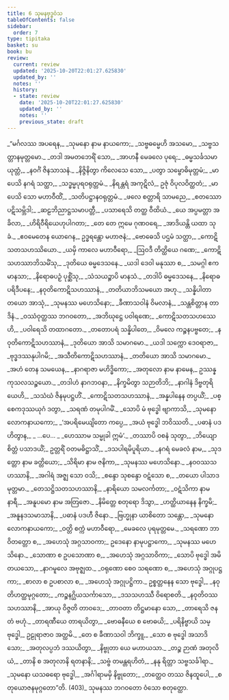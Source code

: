 ```yaml
---
title: 6 သုမနဗုဒ္ဓဝံသ
tableOfContents: false
sidebar:
  order: 7
type: tipitaka
basket: su
book: bu
review:
  current: review
  updated: '2025-10-20T22:01:27.625830'
  updated_by: ''
  notes: ''
  history:
  - state: review
    date: '2025-10-20T22:01:27.625830'
    updated_by: ''
    notes: ''
    previous_state: draft
---
```



<DynamicBreadcrumb />


<ReviewStatus review={frontmatter.review} showDetails={true} />

<HypothesisAnnotation frontmatter={frontmatter} />

<Division number="1" book="bu" e="ch" v="21" p="329">

<Paragraph number="376" type="verses" book="bu">
_“မင်္ဂလဿ အပရေန,_  
_သုမနော နာမ နာယကော;_  
_သဗ္ဗဓမ္မေဟိ အသမော,_  
_သဗ္ဗသတ္တာနမုတ္တမော._  

</Paragraph>

</Division>
<Division number="2" book="bu" e="ch" v="21" p="329">

<Paragraph number="377" type="verses" book="bu">
_တဒါ အမတဘေရိံ သော,_  
_အာဟနီ မေခလေ ပုရေ;_  
_ဓမ္မသင်္ခသမာယုတ္တံ,_  
_နဝင်္ဂံ ဇိနသာသနံ._  

</Paragraph>

</Division>
<Division number="3" book="bu" e="ch" v="21" p="329">

<Paragraph number="378" type="verses" book="bu">
_နိဇ္ဇိနိတွာ ကိလေသေ သော,_  
_ပတွာ သမ္ဗောဓိမုတ္တမံ;_  
_မာပေသိ နဂရံ သတ္ထာ,_  
_သဒ္ဓမ္မပုရဝရုတ္တမံ._  

</Paragraph>

</Division>
<Division number="4" book="bu" e="ch" v="21" p="329">

<Paragraph number="379" type="verses" book="bu">
_နိရန္တရံ အကုဋိလံ,_  
ဥဇုံ ဝိပုလဝိတ္ထတံ;_  
_မာပေသိ သော မဟာဝီထိံ,_  
_သတိပဋ္ဌာနဝရုတ္တမံ._  

</Paragraph>

</Division>
<Division number="5" book="bu" e="ch" v="21" p="329">

<Paragraph number="380" type="verses" book="bu">
_ဖလေ စတ္တာရိ သာမညေ,_  
_စတဿော ပဋိသမ္ဘိဒါ;_  
_ဆဠဘိညာဋ္ဌသမာပတ္တီ,_  
_ပသာရေသိ တတ္ထ ဝီထိယံ._  

</Paragraph>

</Division>
<Division number="6" book="bu" e="ch" v="21" p="329">

<Paragraph number="381" type="verses" book="bu">
_ယေ အပ္ပမတ္တာ အခိလာ,_  
_ဟိရိဝီရိယေဟုပါဂတာ;_  
_တေ တေ ဣမေ ဂုဏဝရေ,_  
_အာဒိယန္တိ ယထာ သုခံ._  

</Paragraph>

</Division>
<Division number="7" book="bu" e="ch" v="21" p="329">

<Paragraph number="382" type="verses" book="bu">
_ဧဝမေတေန ယောဂေန,_  
ဥဒ္ဓရန္တော မဟာဇနံ;_  
_ဗောဓေသိ ပဌမံ သတ္ထာ,_  
_ကောဋိသတသဟဿိယော._  

</Paragraph>

</Division>
<Division number="8" book="bu" e="ch" v="21" p="329">

<Paragraph number="383" type="verses" book="bu">
_ယမှိ ကာလေ မဟာဝီရော,_  
_ဩဝဒီ တိတ္ထိယေ ဂဏေ;_  
_ကောဋိသဟဿာဘိသမိံသု,_  
_ဒုတိယေ ဓမ္မဒေသနေ._  

</Paragraph>

</Division>
<Division number="9" book="bu" e="ch" v="21" p="329">

<Paragraph number="384" type="verses" book="bu">
_ယဒါ ဒေဝါ မနုဿာ စ,_  
_သမဂ္ဂါ ဧကမာနသာ;_  
_နိရောဓပဉှံ ပုစ္ဆိံသု,_  
_သံသယဉ္စာပိ မာနသံ._  

</Paragraph>

</Division>
<Division number="10" book="bu" e="ch" v="21" p="330">

<Paragraph number="385" type="verses" book="bu">
_တဒါပိ ဓမ္မဒေသနေ,_  
_နိရောဓပရိဒီပနေ;_  
_နဝုတိကောဋိသဟဿာနံ,_  
_တတိယာဘိသမယော အဟု._  

</Paragraph>

</Division>
<Division number="11" book="bu" e="ch" v="21" p="330">

<Paragraph number="386" type="verses" book="bu">
_သန္နိပါတာ တယော အာသုံ,_  
_သုမနဿ မဟေသိနော;_  
_ခီဏာသဝါနံ ဝိမလာနံ,_  
_သန္တစိတ္တာန တာဒိနံ._  

</Paragraph>

</Division>
<Division number="12" book="bu" e="ch" v="21" p="330">

<Paragraph number="387" type="verses" book="bu">
_ဝဿံဝုတ္ထဿ ဘဂဝတော,_  
_အဘိဃုဋ္ဌေ ပဝါရဏေ;_  
_ကောဋိသတသဟဿေဟိ,_  
_ပဝါရေသိ တထာဂတော._  

</Paragraph>

</Division>
<Division number="13" book="bu" e="ch" v="21" p="330">

<Paragraph number="388" type="verses" book="bu">
_တတောပရံ သန္နိပါတေ,_  
_ဝိမလေ ကဉ္စနပဗ္ဗတေ;_  
_နဝုတိကောဋိသဟဿာနံ,_  
_ဒုတိယော အာသိ သမာဂမော._  

</Paragraph>

</Division>
<Division number="14" book="bu" e="ch" v="21" p="330">

<Paragraph number="389" type="verses" book="bu">
_ယဒါ သက္ကော ဒေဝရာဇာ,_  
_ဗုဒ္ဓဒဿနုပါဂမိ;_  
_အသီတိကောဋိသဟဿာနံ,_  
_တတိယော အာသိ သမာဂမော._  

</Paragraph>

</Division>
<Division number="15" book="bu" e="ch" v="21" p="330">

<Paragraph number="390" type="verses" book="bu">
_အဟံ တေန သမယေန,_  
_နာဂရာဇာ မဟိဒ္ဓိကော;_  
_အတုလော နာမ နာမေန,_  
ဥဿန္နကုသလသဉ္စယော._  

</Paragraph>

</Division>
<Division number="16" book="bu" e="ch" v="21" p="330">

<Paragraph number="391" type="verses" book="bu">
_တဒါဟံ နာဂဘဝနာ,_  
_နိက္ခမိတွာ သဉာတိဘိ;_  
_နာဂါနံ ဒိဗ္ဗတုရိယေဟိ,_  
_သသံဃံ ဇိနမုပဋ္ဌဟိံ._  

</Paragraph>

</Division>
<Division number="17" book="bu" e="ch" v="21" p="330">

<Paragraph number="392" type="verses" book="bu">
_ကောဋိသတသဟဿာနံ,_  
_အန္နပါနေန တပ္ပယိံ;_  
_ပစ္စေကဒုဿယုဂံ ဒတွာ,_  
_သရဏံ တမုပါဂမိံ._  

</Paragraph>

</Division>
<Division number="18" book="bu" e="ch" v="21" p="330">

<Paragraph number="393" type="verses" book="bu">
_သောပိ မံ ဗုဒ္ဓေါ ဗျာကာသိ,_  
_သုမနော လောကနာယကော;_  
_‘အပရိမေယျိတော ကပ္ပေ,_  
_အယံ ဗုဒ္ဓေါ ဘဝိဿတိ._  

</Paragraph>

</Division>
<Division number="19" book="bu" e="ch" v="21" p="330">

<Paragraph number="394" type="verses" book="bu">
_ပဓာနံ ပဒဟိတွာန,_  
_ …ပေ… _  
_ဟေဿာမ သမ္မုခါ ဣမံ’._  

</Paragraph>

</Division>
<Division number="20" book="bu" e="ch" v="21" p="330">

<Paragraph number="395" type="verses" book="bu">
_တဿာပိ ဝစနံ သုတွာ,_  
_ဘိယျော စိတ္တံ ပသာဒယိံ;_  
ဥတ္တရိံ ဝတမဓိဋ္ဌာသိံ,_  
_ဒသပါရမိပူရိယာ._  

</Paragraph>

</Division>
<Division number="21" book="bu" e="ch" v="21" p="330">

<Paragraph number="396" type="verses" book="bu">
_နဂရံ မေခလံ နာမ,_  
_သုဒတ္တော နာမ ခတ္တိယော;_  
_သိရိမာ နာမ ဇနိကာ,_  
_သုမနဿ မဟေသိနော._  

</Paragraph>

</Division>
<Division number="22" book="bu" e="ch" v="21" p="330">

<Paragraph number="397" type="verses" book="bu">
_နဝဝဿသဟဿာနိ,_  
_အဂါရံ အဇ္ဈ သော ဝသိ;_  
_စန္ဒော သုစန္ဒော ဝဋံသော စ,_  
_တယော ပါသာဒမုတ္တမာ._  

</Paragraph>

</Division>
<Division number="23" book="bu" e="ch" v="21" p="330">

<Paragraph number="398" type="verses" book="bu">
_တေသဋ္ဌိသတသဟဿာနိ,_  
_နာရိယော သမလင်္ကတာ;_  
_ဝဋံသိကာ နာမ နာရီ,_  
_အနူပမော နာမ အတြဇော._  

</Paragraph>

</Division>
<Division number="24" book="bu" e="ch" v="21" p="331">

<Paragraph number="399" type="verses" book="bu">
_နိမိတ္တေ စတုရော ဒိသွာ,_  
_ဟတ္ထိယာနေန နိက္ခမိ;_  
_အနူနဒသမာသာနိ,_  
_ပဓာနံ ပဒဟီ ဇိနော._  

</Paragraph>

</Division>
<Division number="25" book="bu" e="ch" v="21" p="331">

<Paragraph number="400" type="verses" book="bu">
_ဗြဟ္မုနာ ယာစိတော သန္တော,_  
_သုမနော လောကနာယကော;_  
_ဝတ္တိ စက္ကံ မဟာဝီရော,_  
_မေခလေ ပုရမုတ္တမေ._  

</Paragraph>

</Division>
<Division number="26" book="bu" e="ch" v="21" p="331">

<Paragraph number="401" type="verses" book="bu">
_သရဏော ဘာဝိတတ္တော စ,_  
_အဟေသုံ အဂ္ဂသာဝကာ;_  
ဥဒေနော နာမုပဋ္ဌာကော,_  
_သုမနဿ မဟေသိနော._  

</Paragraph>

</Division>
<Division number="27" book="bu" e="ch" v="21" p="331">

<Paragraph number="402" type="verses" book="bu">
_သောဏာ စ ဥပသောဏာ စ,_  
_အဟေသုံ အဂ္ဂသာဝိကာ;_  
_သောပိ ဗုဒ္ဓေါ အမိတယသော,_  
_နာဂမူလေ အဗုဇ္ဈထ._  

</Paragraph>

</Division>
<Division number="28" book="bu" e="ch" v="21" p="331">

<Paragraph number="403" type="verses" book="bu">
_ဝရုဏော စေဝ သရဏော စ,_  
_အဟေသုံ အဂ္ဂုပဋ္ဌကာ;_  
_စာလာ စ ဥပစာလာ စ,_  
_အဟေသုံ အဂ္ဂုပဋ္ဌိကာ._  

</Paragraph>

</Division>
<Division number="29" book="bu" e="ch" v="21" p="331">

<Paragraph number="404" type="verses" book="bu">
ဥစ္စတ္တနေန သော ဗုဒ္ဓေါ,_  
_နဝုတိဟတ္ထမုဂ္ဂတော;_  
_ကဉ္စနဂ္ဃိယသင်္ကာသော,_  
_ဒသသဟဿီ ဝိရောစတိ._  

</Paragraph>

</Division>
<Division number="30" book="bu" e="ch" v="21" p="331">

<Paragraph number="405" type="verses" book="bu">
_နဝုတိဝဿသဟဿာနိ,_  
_အာယု ဝိဇ္ဇတိ တာဝဒေ;_  
_တာဝတာ တိဋ္ဌမာနော သော,_  
_တာရေသိ ဇနတံ ဗဟုံ._  

</Paragraph>

</Division>
<Division number="31" book="bu" e="ch" v="21" p="331">

<Paragraph number="406" type="verses" book="bu">
_တာရဏီယေ တာရယိတွာ,_  
_ဗောဓနီယေ စ ဗောဓယိ;_  
_ပရိနိဗ္ဗာယိ သမ္ဗုဒ္ဓေါ,_  
ဥဠုရာဇာဝ အတ္ထမိ._  

</Paragraph>

</Division>
<Division number="32" book="bu" e="ch" v="21" p="331">

<Paragraph number="407" type="verses" book="bu">
_တေ စ ခီဏာသဝါ ဘိက္ခူ,_  
_သော စ ဗုဒ္ဓေါ အသာဒိသော;_  
_အတုလပ္ပဘံ ဒဿယိတွာ,_  
_နိဗ္ဗုတာ ယေ မဟာယသာ._  

</Paragraph>

</Division>
<Division number="33" book="bu" e="ch" v="21" p="331">

<Paragraph number="408" type="verses" book="bu">
_တဉ္စ ဉာဏံ အတုလိယံ,_  
_တာနိ စ အတုလာနိ ရတနာနိ;_  
_သဗ္ဗံ တမန္တရဟိတံ,_  
_နနု ရိတ္တာ သဗ္ဗသင်္ခါရာ._  

</Paragraph>

</Division>
<Division number="34" book="bu" e="ch" v="21" p="331">

<Paragraph number="409" type="verses" book="bu">
_သုမနော ယသဓရော ဗုဒ္ဓေါ,_  
_အင်္ဂါရာမမှိ နိဗ္ဗုတော;_  
_တတ္ထေဝ တဿ ဇိနထူပေါ,_  
_စတုယောဇနမုဂ္ဂတော”တိ. (403)_  


</Paragraph>
</Division>

<Paragraph number="410" type="center" book="bu">
သုမနဿ ဘဂဝတော ဝံသော စတုတ္ထော.
</Paragraph>